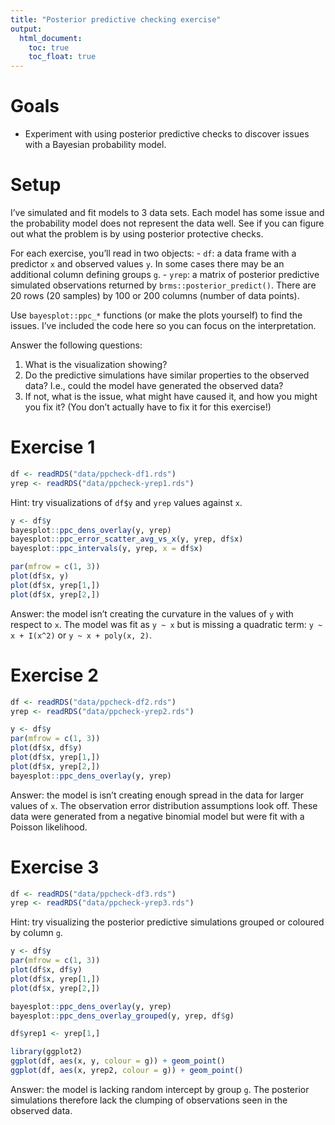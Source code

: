 ```yaml
---
title: "Posterior predictive checking exercise"
output:
  html_document:
    toc: true
    toc_float: true
---
```


# Goals

- Experiment with using posterior predictive checks to discover issues with a Bayesian probability model.

# Setup

I've simulated and fit models to 3 data sets. Each model has some issue and the probability model does not represent the data well. See if you can figure out what the problem is by using posterior protective checks. 

For each exercise, you'll read in two objects:
- `df`: a data frame with a predictor `x` and observed values `y`. In some cases there may be an additional column defining groups `g`.
- `yrep`: a matrix of posterior predictive simulated observations returned by `brms::posterior_predict()`. There are 20 rows (20 samples) by 100 or 200 columns (number of data points). 

Use `bayesplot::ppc_*` functions (or make the plots yourself) to find the issues. I've included the code here so you can focus on the interpretation.

Answer the following questions:

1. What is the visualization showing?
2. Do the predictive simulations have similar properties to the observed data? I.e., could the model have generated the observed data? 
3. If not, what is the issue, what might have caused it, and how you might you fix it? (You don't actually have to fix it for this exercise!)

# Exercise 1

```r
df <- readRDS("data/ppcheck-df1.rds")
yrep <- readRDS("data/ppcheck-yrep1.rds")
```

Hint: try visualizations of `df$y` and `yrep` values against `x`.

```r
y <- df$y
bayesplot::ppc_dens_overlay(y, yrep)
bayesplot::ppc_error_scatter_avg_vs_x(y, yrep, df$x)
bayesplot::ppc_intervals(y, yrep, x = df$x)

par(mfrow = c(1, 3))
plot(df$x, y)
plot(df$x, yrep[1,])
plot(df$x, yrep[2,])
```

Answer: the model isn't creating the curvature in the values of `y` with respect to `x`. The model was fit as `y ~ x` but is missing a quadratic term: `y ~ x + I(x^2)` or `y ~ x + poly(x, 2)`.

# Exercise 2

```r
df <- readRDS("data/ppcheck-df2.rds")
yrep <- readRDS("data/ppcheck-yrep2.rds")
```

```r
y <- df$y
par(mfrow = c(1, 3))
plot(df$x, df$y)
plot(df$x, yrep[1,])
plot(df$x, yrep[2,])
bayesplot::ppc_dens_overlay(y, yrep)
```

Answer: the model is isn't creating enough spread in the data for larger values of `x`. The observation error distribution assumptions look off. These data were generated from a negative binomial model but were fit with a Poisson likelihood.

# Exercise 3

```r
df <- readRDS("data/ppcheck-df3.rds")
yrep <- readRDS("data/ppcheck-yrep3.rds")
```

Hint: try visualizing the posterior predictive simulations grouped or coloured by column `g`.

```r
y <- df$y
par(mfrow = c(1, 3))
plot(df$x, df$y)
plot(df$x, yrep[1,])
plot(df$x, yrep[2,])

bayesplot::ppc_dens_overlay(y, yrep)
bayesplot::ppc_dens_overlay_grouped(y, yrep, df$g)

df$yrep1 <- yrep[1,]

library(ggplot2)
ggplot(df, aes(x, y, colour = g)) + geom_point()
ggplot(df, aes(x, yrep2, colour = g)) + geom_point()
```

Answer: the model is lacking random intercept by group `g`. The posterior simulations therefore lack the clumping of observations seen in the observed data.
